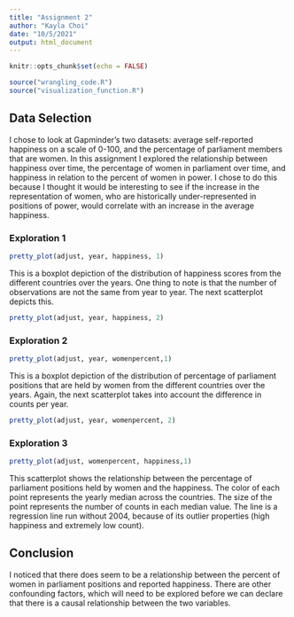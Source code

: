 ```yaml
---
title: "Assignment 2"
author: "Kayla Choi"
date: "10/5/2021"
output: html_document
---
```


```r
knitr::opts_chunk$set(echo = FALSE)
```

```r
source("wrangling_code.R")
source("visualization_function.R")
```
## Data Selection  
I chose to look at Gapminder's two datasets: average self-reported happiness on a scale of 0-100, and the percentage of parliament members that are women. In this assignment I explored the relationship between happiness over time, the percentage of women in parliament over time, and happiness in relation to the percent of women in power. I chose to do this because I thought it would be interesting to see if the increase in the representation of women, who are historically under-represented in positions of power, would correlate with an increase in the average happiness.  

### Exploration 1

```r
pretty_plot(adjust, year, happiness, 1)
```
  
This is a boxplot depiction of the distribution of happiness scores from the different countries over the years. One thing to note is that the number of observations are not the same from year to year. The next scatterplot depicts this.    

```r
pretty_plot(adjust, year, happiness, 2)
```
  
  
### Exploration 2
  
```r
pretty_plot(adjust, year, womenpercent,1)
```
  
This is a boxplot depiction of the distribution of percentage of parliament positions that are held by women from the different countries over the years. Again, the next scatterplot takes into account the difference in counts per year.  
  
  
```r
pretty_plot(adjust, year, womenpercent, 2)
```

  
### Exploration 3
  

```r
pretty_plot(adjust, womenpercent, happiness,1)
```
  
  
This scatterplot shows the relationship between the percentage of parliament positions held by women and the happiness. The color of each point represents the yearly median across the countries. The size of the point represents the number of counts in each median value. The line is a regression line run without 2004, because of its outlier properties (high happiness and extremely low count).   
    
    
## Conclusion  
I noticed that there does seem to be a relationship between the percent of women in parliament positions and reported happiness. There are other confounding factors, which will need to be explored before we can declare that there is a causal relationship between the two variables.    